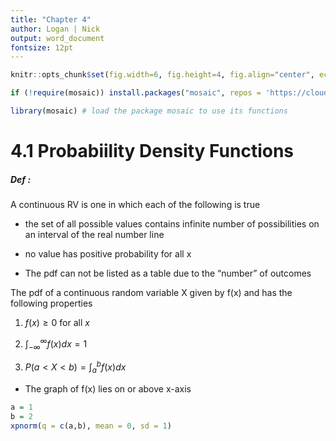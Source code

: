 ```yaml
---
title: "Chapter 4"
author: Logan | Nick
output: word_document
fontsize: 12pt
---
```


```r
knitr::opts_chunk$set(fig.width=6, fig.height=4, fig.align="center", echo = FALSE, message=FALSE, results = FALSE)
```

```r
if (!require(mosaic)) install.packages("mosaic", repos = 'https://cloud.r-project.org')

library(mosaic) # load the package mosaic to use its functions
```

# 4.1 Probabiility Density Functions

##### Def :

A continuous RV is one in which each of the following is true

  * the set of all possible values contains infinite number of possibilities on an interval of the real number line
  
  * no value has positive probability for all x


\begin{equation*}
    P(a \le X \le b) = P(a < X \le b) = P(a \le X < b)
\end{equation*}

  * The pdf can not be listed as a table due to the "number" of outcomes 
  
The pdf of a continuous random variable X given by f(x) and has the following properties

1. $f(x) \ge 0$ for all $x$

2. $\int_{-\infty}^{\infty} f(x)dx = 1$

3. $P(a < X < b) = \int_{a}^{b} f(x)dx$

  * The graph of f(x) lies on or above x-axis
  
```r
a = 1
b = 2
xpnorm(q = c(a,b), mean = 0, sd = 1)
  
```


